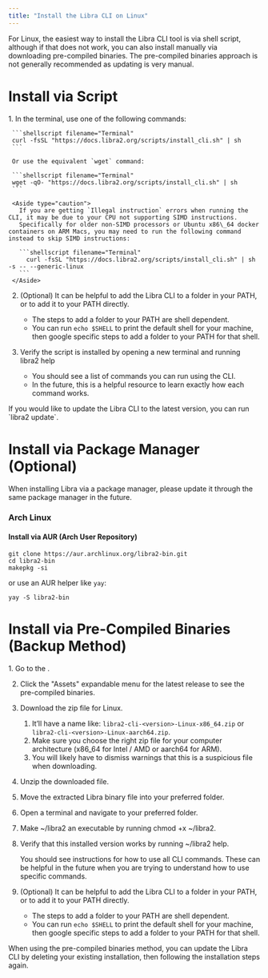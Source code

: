 ```yaml
---
title: "Install the Libra CLI on Linux"
---
```



For Linux, the easiest way to install the Libra CLI tool is via shell script, although if that does not work, you can also install manually via downloading pre-compiled binaries. The pre-compiled binaries approach is not generally recommended as updating is very manual.

# Install via Script

<Steps>
  1. In the terminal, use one of the following commands:

     ```shellscript filename="Terminal"
     curl -fsSL "https://docs.libra2.org/scripts/install_cli.sh" | sh
     ```

     Or use the equivalent `wget` command:

     ```shellscript filename="Terminal"
     wget -qO- "https://docs.libra2.org/scripts/install_cli.sh" | sh
     ```

     <Aside type="caution">
       If you are getting `Illegal instruction` errors when running the CLI, it may be due to your CPU not supporting SIMD instructions.
       Specifically for older non-SIMD processors or Ubuntu x86\_64 docker containers on ARM Macs, you may need to run the following command instead to skip SIMD instructions:

       ```shellscript filename="Terminal"
         curl -fsSL "https://docs.libra2.org/scripts/install_cli.sh" | sh -s -- --generic-linux
       ```
     </Aside>

  2. (Optional) It can be helpful to add the Libra CLI to a folder in your PATH, or to add it to your PATH directly.

     - The steps to add a folder to your PATH are shell dependent.
     - You can run `echo $SHELL` to print the default shell for your machine, then google specific steps to add a folder to your PATH for that shell.

  3. Verify the script is installed by opening a new terminal and running libra2 help

     - You should see a list of commands you can run using the CLI.
     - In the future, this is a helpful resource to learn exactly how each command works.
</Steps>

<Aside type="note" emoji="ℹ️">
  If you would like to update the Libra CLI to the latest version, you can run `libra2 update`.
</Aside>

# Install via Package Manager (Optional)

<Aside type="note">
  When installing Libra via a package manager, please update it through the same package manager in the future.
</Aside>

### Arch Linux

#### Install via AUR (Arch User Repository)

```shellscript filename="Terminal"
git clone https://aur.archlinux.org/libra2-bin.git
cd libra2-bin
makepkg -si
```

or use an AUR helper like `yay`:

```shellscript filename="Terminal"
yay -S libra2-bin
```

# Install via Pre-Compiled Binaries (Backup Method)

<Steps>
  1. Go to the .

  2. Click the "Assets" expandable menu for the latest release to see the pre-compiled binaries.

  3. Download the zip file for Linux.

     1. It’ll have a name like: `libra2-cli-<version>-Linux-x86_64.zip` or `libra2-cli-<version>-Linux-aarch64.zip`.
     2. Make sure you choose the right zip file for your computer architecture (x86\_64 for Intel / AMD or aarch64 for ARM).
     3. You will likely have to dismiss warnings that this is a suspicious file when downloading.

  4. Unzip the downloaded file.

  5. Move the extracted Libra binary file into your preferred folder.

  6. Open a terminal and navigate to your preferred folder.

  7. Make ~/libra2 an executable by running chmod +x ~/libra2.

  8. Verify that this installed version works by running ~/libra2 help.

     You should see instructions for how to use all CLI commands. These can be helpful in the future when you are trying to understand how to use specific commands.

  9. (Optional) It can be helpful to add the Libra CLI to a folder in your PATH, or to add it to your PATH directly.

     - The steps to add a folder to your PATH are shell dependent.
     - You can run `echo $SHELL` to print the default shell for your machine, then google specific steps to add a folder to your PATH for that shell.
</Steps>

<Aside type="note" emoji="ℹ️">
  When using the pre-compiled binaries method, you can update the Libra CLI by deleting your existing installation, then following the installation steps again.
</Aside>
